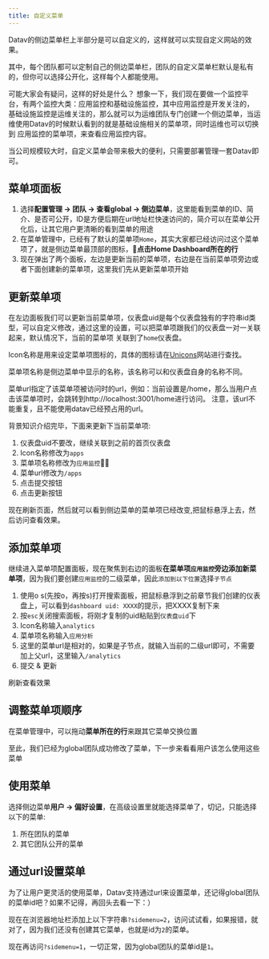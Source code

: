 ```yaml
---
title: 自定义菜单
---
```




Datav的侧边菜单栏上半部分是可以自定义的，这样就可以实现自定义网站的效果。

其中，每个团队都可以定制自己的侧边菜单栏，团队的自定义菜单栏默认是私有的，但你可以选择公开化，这样每个人都能使用。

可能大家会有疑问，这样的好处是什么？ 想象一下，我们现在要做一个监控平台，有两个监控大类：应用监控和基础设施监控，其中应用监控是开发关注的，
基础设施监控是运维关注的，那么就可以为运维团队专门创建一个侧边菜单，当运维使用Datav的时候默认看到的就是基础设施相关的菜单项，同时运维也可以切换到
应用监控的菜单项，来查看应用监控内容。

当公司规模较大时，自定义菜单会带来极大的便利，只需要部署管理一套Datav即可。

## 菜单项面板
1. 选择**配置管理 -> 团队 -> 查看global -> 侧边菜单**，这里能看到菜单的ID、简介、是否可公开，ID是方便后期在url地址栏快速访问的，简介可以在菜单公开化后，让其它用户更清晰的看到菜单的用途
2. 在菜单管理中，已经有了默认的菜单项`Home`，其实大家都已经访问过这个菜单项了，就是侧边菜单最顶部的图标，**点击Home Dashboard所在的行**
3. 现在弹出了两个面板，左边是更新当前的菜单项，右边是在当前菜单项旁边或者下面创建新的菜单项，这里我们先从更新菜单项开始

## 更新菜单项
在左边面板我们可以更新当前菜单项，仪表盘uid是每个仪表盘独有的字符串id类型，可以自定义修改，通过这里的设置，可以把菜单项跟我们的仪表盘一对一关联起来，默认情况下，当前的菜单项
关联到了`home`仪表盘。

Icon名称是用来设定菜单项图标的，具体的图标请在[Unicons](https://iconscout.com/unicons/explore/line)网站进行查找。

菜单项名称是侧边菜单中显示的名称，该名称可以和仪表盘自身的名称不同。

菜单url指定了该菜单项被访问时的url，例如：当前设置是/home，那么当用户点击该菜单项时，会跳转到http://localhost:3001/home进行访问。
<TipCompat>注意，该url不能重复，且不能使用datav已经预占用的url</TipCompat>。

背景知识介绍完毕，下面来更新下当前菜单项:
1. 仪表盘uid不要改，继续关联到之前的首页仪表盘
2. Icon名称修改为`apps`
3. 菜单项名称修改为`应用监控`
4. 菜单url修改为`/apps`
5. 点击提交按钮
6. 点击更新按钮

现在刷新页面，然后就可以看到侧边菜单的菜单项已经改变,把鼠标悬浮上去，然后访问查看效果。


## 添加菜单项
继续进入菜单项配置面板，现在聚焦到右边的面板**在菜单项`应用监控`旁边添加新菜单项**，因为我们要创建`应用监控`的二级菜单，因此`添加到以下位置`选择`子节点`
1. 使用o s(先按o，再按s)打开搜索面板，把鼠标悬浮到之前章节我们创建的仪表盘上，可以看到`dashboard uid: XXXX`的提示，把XXXX复制下来
2. 按`esc`关闭搜索面板，将刚才复制的uid粘贴到`仪表盘uid`下
3. Icon名称输入`analytics`
4. 菜单项名称输入`应用分析`
5. 这里的菜单url是相对的，如果是子节点，就输入当前的二级url即可，不需要加上父url，这里输入`/analytics`
6. 提交 & 更新

刷新查看效果

## 调整菜单项顺序
在菜单管理中，可以拖动**菜单所在的行**来跟其它菜单交换位置

至此，我们已经为global团队成功修改了菜单，下一步来看看用户该怎么使用这些菜单

## 使用菜单
选择侧边菜单**用户 -> 偏好设置**，在高级设置里就能选择菜单了，切记，只能选择以下的菜单:
1. 所在团队的菜单
2. 其它团队公开的菜单


## 通过url设置菜单
为了让用户更灵活的使用菜单，Datav支持通过url来设置菜单，还记得global团队的菜单id吧？如果不记得，再回头去看一下：）

现在在浏览器地址栏添加上以下字符串`?sidemenu=2`，访问试试看，如果报错，就对了，因为我们还没有创建其它菜单，也就是id为`2`的菜单。

现在再访问`?sidemenu=1`，一切正常，因为global团队的菜单id是`1`。